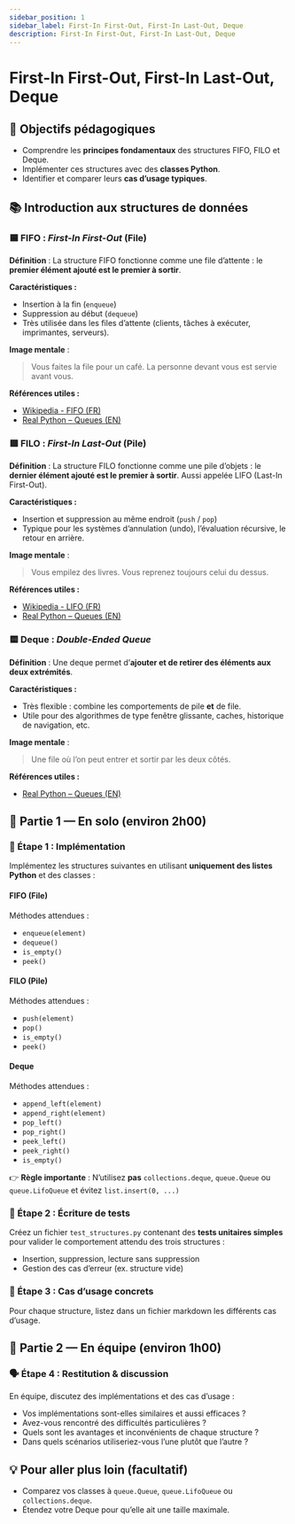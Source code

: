 ```yaml
---
sidebar_position: 1
sidebar_label: First-In First-Out, First-In Last-Out, Deque
description: First-In First-Out, First-In Last-Out, Deque
---
```


# First-In First-Out, First-In Last-Out, Deque

## 🎯 Objectifs pédagogiques

- Comprendre les **principes fondamentaux** des structures FIFO, FILO et Deque.
- Implémenter ces structures avec des **classes Python**.
- Identifier et comparer leurs **cas d’usage typiques**.

## 📚 Introduction aux structures de données

### 🟦 FIFO : *First-In First-Out* (File)

**Définition** : La structure FIFO fonctionne comme une file d’attente : le
**premier élément ajouté est le premier à sortir**.

**Caractéristiques :**
- Insertion à la fin (`enqueue`)
- Suppression au début (`dequeue`)
- Très utilisée dans les files d’attente (clients, tâches à exécuter, imprimantes, serveurs).

**Image mentale** :  
> Vous faites la file pour un café. La personne devant vous est servie avant vous.

**Références utiles :**
- [Wikipedia - FIFO (FR)](https://fr.wikipedia.org/wiki/File_(structure_de_donn%C3%A9es))
- [Real Python – Queues (EN)](https://realpython.com/queue-in-python/)


### 🟥 FILO : *First-In Last-Out* (Pile)

**Définition** : La structure FILO fonctionne comme une pile d’objets : le
**dernier élément ajouté est le premier à sortir**. Aussi appelée LIFO (Last-In
First-Out).

**Caractéristiques :**
- Insertion et suppression au même endroit (`push` / `pop`)
- Typique pour les systèmes d’annulation (undo), l’évaluation récursive, le retour en arrière.

**Image mentale** :  
> Vous empilez des livres. Vous reprenez toujours celui du dessus.

**Références utiles :**
- [Wikipedia - LIFO (FR)](https://fr.wikipedia.org/wiki/LIFO)
- [Real Python – Queues (EN)](https://realpython.com/queue-in-python/)

### 🟨 Deque : *Double-Ended Queue*

**Définition** : Une deque permet d’**ajouter et de retirer des éléments aux deux extrémités**.

**Caractéristiques :**
- Très flexible : combine les comportements de pile **et** de file.
- Utile pour des algorithmes de type fenêtre glissante, caches, historique de navigation, etc.

**Image mentale** :  
> Une file où l’on peut entrer et sortir par les deux côtés.

**Références utiles :**
- [Real Python – Queues (EN)](https://realpython.com/queue-in-python/)

## 🧩 Partie 1 — En solo (environ 2h00)

### 🔧 Étape 1 : Implémentation

Implémentez les structures suivantes en utilisant **uniquement des listes Python** et des classes :

#### FIFO (File)

Méthodes attendues :
- `enqueue(element)`
- `dequeue()`
- `is_empty()`
- `peek()`

#### FILO (Pile)

Méthodes attendues :
- `push(element)`
- `pop()`
- `is_empty()`
- `peek()`

#### Deque

Méthodes attendues :
- `append_left(element)`
- `append_right(element)`
- `pop_left()`
- `pop_right()`
- `peek_left()`
- `peek_right()`
- `is_empty()`

👉 **Règle importante** : N’utilisez **pas** `collections.deque`, `queue.Queue` ou `queue.LifoQueue` et évitez `list.insert(0, ...)`


### 🧪 Étape 2 : Écriture de tests

Créez un fichier `test_structures.py` contenant des **tests unitaires simples** pour valider le comportement attendu des trois structures :

- Insertion, suppression, lecture sans suppression
- Gestion des cas d’erreur (ex. structure vide)


### 🔎 Étape 3 : Cas d’usage concrets

Pour chaque structure, listez dans un fichier markdown les différents cas d’usage.


## 🤝 Partie 2 — En équipe (environ 1h00)

### 🗣 Étape 4 : Restitution & discussion

En équipe, discutez des implémentations et des cas d’usage :

- Vos implémentations sont-elles similaires et aussi efficaces ?
- Avez-vous rencontré des difficultés particulières ?
- Quels sont les avantages et inconvénients de chaque structure ?
- Dans quels scénarios utiliseriez-vous l’une plutôt que l’autre ?


## 💡 Pour aller plus loin (facultatif)

* Comparez vos classes à `queue.Queue`, `queue.LifoQueue` ou `collections.deque`.
* Étendez votre Deque pour qu’elle ait une taille maximale.

